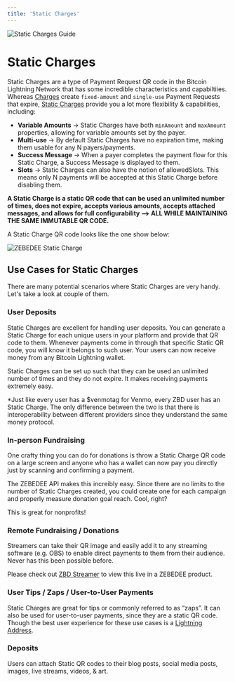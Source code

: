 ```yaml
---
title: 'Static Charges'
---
```


<Frame type="glass" caption="Static Charges Guide">
  <img src="/img/r91FYxM.png" alt="Static Charges Guide" />
</Frame>
<br />

# Static Charges

Static Charges are a type of Payment Request QR code in the Bitcoin Lightning Network that has some incredible characteristics and capabiltiies. Whereas [Charges](/api/charges/create) create `fixed-amount` and `single-use` Payment Requests that expire, [Static Charges](/api/static-charges/create) provide you a lot more flexibility & capabilities, including:

*   **Variable Amounts** -> Static Charges have both `minAmount` and `maxAmount` properties, allowing for variable amounts set by the payer.
*   **Multi-use** -> By default Static Charges have no expiration time, making them usable for any N payers/payments.
*   **Success Message** -> When a payer completes the payment flow for this Static Charge, a Success Message is displayed to them.
*   **Slots** -> Static Charges can also have the notion of allowedSlots. This means only N payments will be accepted at this Static Charge before disabling them.

**A Static Charge is a static QR code that can be used an unlimited number of times, does not expire, accepts various amounts, accepts attached messages, and allows for full configurability --> ALL WHILE MAINTAINING THE SAME IMMUTABLE QR CODE.**

A Static Charge QR code looks like the one show below:

<Frame type="glass" caption="ZEBEDEE Static Charge">
  <img src="/img/static-charge.jpeg" alt="ZEBEDEE Static Charge" />
</Frame>
<br />

## Use Cases for Static Charges[​](#use-cases-for-static-charges "Direct link to heading")

There are many potential scenarios where Static Charges are very handy. Let's take a look at couple of them.

### User Deposits[​](#user-deposits "Direct link to heading")

Static Charges are excellent for handling user deposits. You can generate a Static Charge for each unique users in your platform and provide that QR code to them. Whenever payments come in through that specific Static QR code, you will know it belongs to such user. Your users can now receive money from any Bitcoin Lightning wallet.

Static Charges can be set up such that they can be used an unlimited number of times and they do not expire. It makes receiving payments extremely easy.

\*Just like every user has a $venmotag for Venmo, every ZBD user has an Static Charge. The only difference between the two is that there is interoperability between different providers since they understand the same money protocol.

### In-person Fundraising[​](#in-person-fundraising "Direct link to heading")

One crafty thing you can do for donations is throw a Static Charge QR code on a large screen and anyone who has a wallet can now pay you directly just by scanning and confirming a payment.

The ZEBEDEE API makes this increibly easy. Since there are no limits to the number of Static Charges created, you could create one for each campaign and properly measure donation goal reach. Cool, right?

This is great for nonprofits!

### Remote Fundraising / Donations[​](#remote-fundraising--donations "Direct link to heading")

Streamers can take their QR image and easily add it to any streaming software (e.g. OBS) to enable direct payments to them from their audience. Never has this been possible before.

Please check out [ZBD Streamer](https://streamer.zebedee.io) to view this live in a ZEBEDEE product.

### User Tips / Zaps / User-to-User Payments[​](#user-tips--zaps--user-to-user-payments "Direct link to heading")

Static Charges are great for tips or commonly referred to as “zaps”. It can also be used for user-to-user payments, since they are a static QR code. Though the best user experience for these use cases is a [Lightning Address](/api/lightning-address/send-payment).

### Deposits[​](#deposits "Direct link to heading")

Users can attach Static QR codes to their blog posts, social media posts, images, live streams, videos, & art.